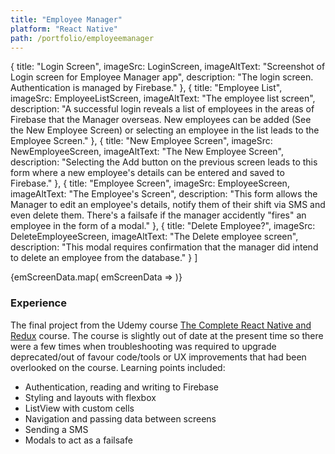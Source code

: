 ```yaml
---
title: "Employee Manager"
platform: "React Native"
path: /portfolio/employeemanager
---
```


  {
    title: "Login Screen",
    imageSrc: LoginScreen,
    imageAltText: "Screenshot of Login screen for Employee Manager app",
    description: "The login screen. Authentication is managed by Firebase."
  },
  {
    title: "Employee List",
    imageSrc: EmployeeListScreen,
    imageAltText: "The employee list screen",
    description: "A successful login reveals a list of employees in the areas of Firebase that the Manager overseas. New employees can be added (See the New Employee Screen) or selecting an employee in the list leads to the Employee Screen."
  },
  {
    title: "New Employee Screen",
    imageSrc: NewEmployeeScreen,
    imageAltText: "The New Employee Screen",
    description: "Selecting the Add button on the previous screen leads to this form where a new employee's details can be entered and saved to Firebase."
  },
  {
    title: "Employee Screen",
    imageSrc: EmployeeScreen,
    imageAltText: "The Employee's Screen",
    description: "This form allows the Manager to edit an employee's details, notify them of their shift via SMS and even delete them. There's a failsafe if the manager accidently \"fires\" an employee in the form of a modal."
  },
  {
    title: "Delete Employee?",
    imageSrc: DeleteEmployeeScreen,
    imageAltText: "The Delete employee screen",
    description: "This modal requires confirmation that the manager did intend to delete an employee from the database."
  }
]

<div className="portfolioCards">{emScreenData.map(
  emScreenData =>
    <ProjectCard
      title={emScreenData.title}
      imageSrc={emScreenData.imageSrc}
      imageAltText={emScreenData.imageAltText}
      description={emScreenData.description}
    />
  )}
</div>

<h3>Experience</h3>

The final project from the Udemy course [The Complete React Native and Redux](https://www.udemy.com/course/the-complete-react-native-and-redux-course/) course. The course is slightly out of date at the present time so there were a few times when troubleshooting was required to upgrade deprecated/out of favour code/tools or UX improvements that had been overlooked on the course. Learning points included:
<ul>
    <li>Authentication, reading and writing to Firebase</li>
    <li>Styling and layouts with flexbox</li>
    <li>ListView with custom cells</li>
    <li>Navigation and passing data between screens</li>
    <li>Sending a SMS</li>
    <li>Modals to act as a failsafe</li>
</ul>
